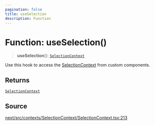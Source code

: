 ```yaml
---
pagination: false
title: useSelection
description: Function
---
```


# Function: useSelection()

> **useSelection**(): [`SelectionContext`](/api/next/interfaces/SelectionContext.mdx)

Use this hook to access the [SelectionContext](/api/next/interfaces/SelectionContext.mdx) from custom components.

## Returns

[`SelectionContext`](/api/next/interfaces/SelectionContext.mdx)

## Source

[next/src/contexts/SelectionContext/SelectionContext.tsx:213](https://github.com/gpbl/react-day-picker/blob/575f9be39/next/src/contexts/SelectionContext/SelectionContext.tsx#L213)
